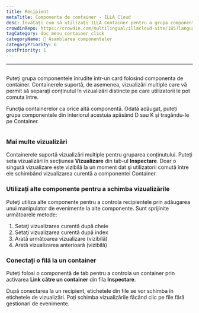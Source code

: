 ```yaml
---
title: Recipient
metaTitle: Componenta de container - ILLA Cloud
desc: Învățați cum să utilizați ILLA Container pentru a grupa componentele asociate împreună într-un card
crowdinRepo: https://crowdin.com/multilingual/illacloud-site/185?languages=ro&filter=basic&value=0
tagCategory: doc_menu_container_click
categoryName: 🧬 Asamblarea componentelor
categoryPriority: 6
postPriority: 1
---
```


* * *

## <h2 hidden>Container</h2>

Puteţi grupa componentele înrudite într-un card folosind componenta de container. Containerele suportă, de asemenea, vizualizări multiple care vă permit să separați conținutul în vizualizări distincte pe care utilizatorii le pot comuta între.

Funcţia containerelor ca orice altă componentă. Odată adăugat, puteți grupa componentele din interiorul acestuia apăsând D sau K și tragându-le pe Container.

<img
  src='https://cdn.illacloud.com/official-website/img/docs/assemble/container.png'
  alt=""
/>

### Mai multe vizualizări

Containerele suportă vizualizări multiple pentru gruparea conținutului. Puteți seta vizualizări în secțiunea **Vizualizare** din tab-ul **Inspectare**. Doar o singură vizualizare este vizibilă la un moment dat şi utilizatorii comută între ele schimbând vizualizarea curentă a componentei Container.

### Utilizați alte componente pentru a schimba vizualizările

Puteţi utiliza alte componente pentru a controla recipientele prin adăugarea unui manipulator de evenimente la alte componente. Sunt sprijinite următoarele metode:

1.  Setaţi vizualizarea curentă după cheie
2.  Setaţi vizualizarea curentă după index
3.  Arată următoarea vizualizare (vizibilă)
4.  Arată vizualizarea anterioară (vizibilă)

### Conectați o filă la un container

Puteți folosi o componentă de tab pentru a controla un container prin activarea **Link către un container** din fila **Inspectare**.

După conectarea la un recipient, etichetele din file se vor schimba în etichetele de vizualizări. Poți schimba vizualizările făcând clic pe file fără gestionari de evenimente. 
